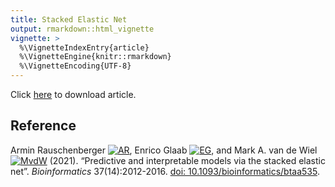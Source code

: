 ```yaml
---
title: Stacked Elastic Net
output: rmarkdown::html_vignette
vignette: >
  %\VignetteIndexEntry{article}
  %\VignetteEngine{knitr::rmarkdown}
  %\VignetteEncoding{UTF-8}
---
```


Click [here](https://academic.oup.com/bioinformatics/pdf-lookup/doi/10.1093/bioinformatics/btaa535) to download article.

<div>
<object data="https://academic.oup.com/bioinformatics/pdf-lookup/doi/10.1093/bioinformatics/btaa535" type="application/pdf" width="100%" height="500px">
</object>
</div>

## Reference

Armin Rauschenberger
[![AR](https://info.orcid.org/wp-content/uploads/2019/11/orcid_16x16.png)](https://orcid.org/0000-0001-6498-4801),
Enrico Glaab
[![EG](https://info.orcid.org/wp-content/uploads/2019/11/orcid_16x16.png)](https://orcid.org/0000-0003-3977-7469),
and Mark A. van de Wiel
[![MvdW](https://info.orcid.org/wp-content/uploads/2019/11/orcid_16x16.png)](https://orcid.org/0000-0003-4780-8472)
(2021).
"Predictive and interpretable models via the stacked elastic net".
*Bioinformatics*
37(14):2012-2016.
[doi: 10.1093/bioinformatics/btaa535](https://doi.org/10.1093/bioinformatics/btaa535).

